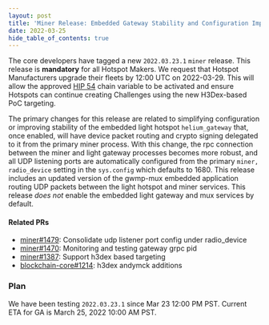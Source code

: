 ```yaml
---
layout: post
title: 'Miner Release: Embedded Gateway Stability and Configuration Improvements'
date: 2022-03-25
hide_table_of_contents: true
---
```


The core developers have tagged a new `2022.03.23.1` `miner` release. This release is **mandatory**
for all Hotspot Makers. We request that Hotspot Manufacturers upgrade their fleets by 12:00 UTC on
2022-03-29. This will allow the approved
[HIP 54](https://github.com/helium/HIP/blob/main/0054-h3dex-targeting.md) chain variable to be
activated and ensure Hotspots can continue creating Challenges using the new H3Dex-based PoC
targeting.

<!--truncate-->

The primary changes for this release are related to simplifying configuration or improving stability
of the embedded light hotspot `helium_gateway` that, once enabled, will have device packet routing
and crypto signing delegated to it from the primary miner process. With this change, the rpc
connection between the miner and light gateway processes becomes more robust, and all UDP listening
ports are automatically configured from the primary `miner, radio_device` setting in the
`sys.config` which defaults to 1680. This release includes an updated version of the gwmp-mux
embedded application routing UDP packets between the light hotspot and miner services. This release
_does not_ enable the embedded light gateway and mux services by default.

#### Related PRs

- [miner#1479](https://github.com/helium/miner/pull/1479): Consolidate udp listener port config
  under radio_device
- [miner#1470](https://github.com/helium/miner/pull/1470): Monitoring and testing gateway grpc pid
- [miner#1387](https://github.com/helium/miner/pull/1387): Support h3dex based targeting
- [blockchain-core#1214](https://github.com/helium/blockchain-core/pull/1214): h3dex andymck
  additions

### Plan

We have been testing `2022.03.23.1` since Mar 23 12:00 PM PST. Current ETA for GA is March 25, 2022
10:00 AM PST.
